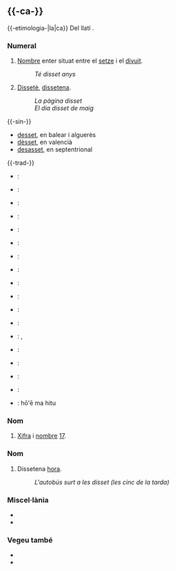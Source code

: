 {{vegeu|DISSET}}

== {{-ca-}} ==
{{ca-pron|è}}
{{àudio|LL-Q7026 (cat)-Unjoanqualsevol-disset.wav|lang=ca}}
{{-etimologia-|la|ca}} Del llatí {{terme|la|decem}} {{terme|la|et}} {{terme|la|septem|trad=deu i set}}.

=== Numeral ===
{{numeral|ca|16|17|18|setze|divuit|card=disset|ord=dissetè|pref=heptadeca-|llista=Viccionari:Llista de nombres en català }}
{{ca-num}}

# {{marca|ca|cardinal}} [[nombre|Nombre]] enter situat entre el [[setze]] i el [[divuit]].
#: ''Té disset anys''
# {{marca|ca|valor ordinal}} [[dissetè|Dissetè]], [[dissetena]].
#: ''La pàgina disset''
#: ''El dia disset de maig''

{{-sin-}}
* [[desset]], en balear i alguerès
* [[dèsset]], en valencià
* [[desasset]], en septentrional

{{-trad-}}
{{inici}}
* {{de}}: {{trad|de|siebzehn}}
* {{en}}: {{trad|en|seventeen}}
* {{eu}}: {{trad|eu|hamazazpi}}
* {{es}}: {{trad|es|diecisiete}}
* {{eo}}: {{trad|eo|dek sep}}
* {{fr}}: {{trad|fr|dix-sept}}
* {{gl}}: {{trad|gl|dezasete}}
* {{it}}: {{trad|it|diciassette}}
* {{ja}}: {{trad|ja|十七}}
{{mig}}
* {{csc}}: {{trad|csc|DISSET}}
* {{oc}}: {{trad|oc|dètz-e-sèt}}
* {{pl}}: {{trad|pl|siedemnaście}}
* {{pt}}: {{trad|pt|dezassete}}, {{trad|pt|dezessete}}
* {{ro}}: {{trad|ro|şaptesprezece}}
* {{ru}}: {{trad|ru|семна́дцать}}
* {{sc}}: {{trad|sc|deghessette}}
* {{sv}}: {{trad|sv|sjutton}}
* {{ty}}: hō'ē {{trad|ty|'ahuru}} ma hitu
{{final}}

=== Nom ===
{{ca-nom|m}}

# [[xifra|Xifra]] i [[nombre]] [[17]].

=== Nom ===
{{ca-nom|fp}}

# Dissetena [[hora]].
#: ''L'autobús surt a les disset (les cinc de la tarda)''

=== Miscel·lània ===
* {{ca-sil}}
* {{anagrama|ca|distès|distés}}

=== Vegeu també ===
* {{Viquipèdia}}
* {{ca-dicc|diec|gdlc|optimot}}
